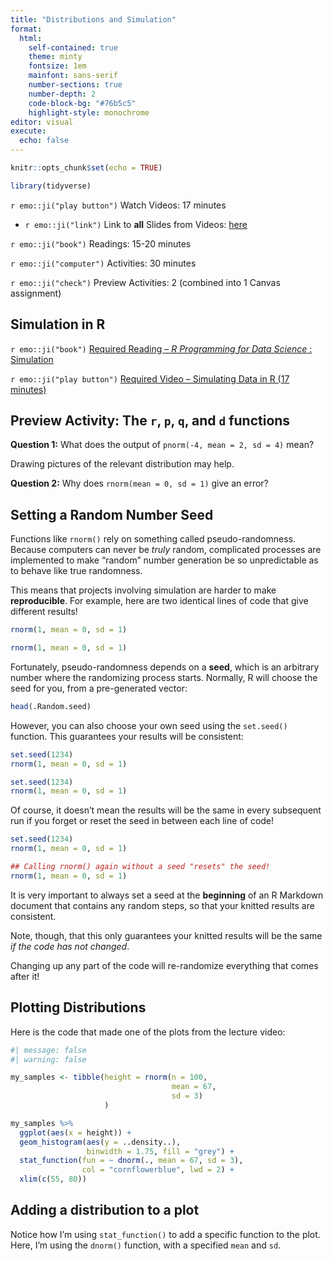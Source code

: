 ```yaml
---
title: "Distributions and Simulation"
format: 
  html: 
    self-contained: true
    theme: minty
    fontsize: 1em
    mainfont: sans-serif
    number-sections: true
    number-depth: 2
    code-block-bg: "#76b5c5"
    highlight-style: monochrome
editor: visual
execute: 
  echo: false
---
```


```r
knitr::opts_chunk$set(echo = TRUE)

library(tidyverse)
```

`r emo::ji("play button")` Watch Videos: 17 minutes

-   `r emo::ji("link")` Link to **all** Slides from Videos: [here](https://app.box.com/s/zcnbbt2xepty8ztg56ikdgdxz8oiyvws)

`r emo::ji("book")` Readings: 15-20 minutes

`r emo::ji("computer")` Activities: 30 minutes

`r emo::ji("check")` Preview Activities: 2 (combined into 1 Canvas assignment)

## Simulation in R

`r emo::ji("book")` [Required Reading -- *R Programming for Data Science* : Simulation](https://bookdown.org/rdpeng/rprogdatascience/simulation.html)

`r emo::ji("play button")` [Required Video -- Simulating Data in R (17 minutes)](https://www.youtube.com/watch?v=J5XQaxmznNE)

## Preview Activity: The `r`, `p`, `q`, and `d` functions

**Question 1:** What does the output of `pnorm(-4, mean = 2, sd = 4)` mean? 

::: {.callout-tip}
Drawing pictures of the relevant distribution may help.
:::

**Question 2:** Why does `rnorm(mean = 0, sd = 1)` give an error?

## Setting a Random Number Seed

Functions like `rnorm()` rely on something called pseudo-randomness. Because computers can never be *truly* random, complicated processes are implemented to make "random" number generation be so unpredictable as to behave like true randomness.

This means that projects involving simulation are harder to make **reproducible**. For example, here are two identical lines of code that give different results!

```r
rnorm(1, mean = 0, sd = 1)
```

```r
rnorm(1, mean = 0, sd = 1)
```

Fortunately, pseudo-randomness depends on a **seed**, which is an arbitrary number where the randomizing process starts. Normally, R will choose the seed for you, from a pre-generated vector:

```r
head(.Random.seed)
```

However, you can also choose your own seed using the `set.seed()` function. This guarantees your results will be consistent:

```r
set.seed(1234)
rnorm(1, mean = 0, sd = 1)
```

```r
set.seed(1234)
rnorm(1, mean = 0, sd = 1)
```

Of course, it doesn't mean the results will be the same in every subsequent run if you forget or reset the seed in between each line of code!

```r
set.seed(1234)
rnorm(1, mean = 0, sd = 1)

## Calling rnorm() again without a seed "resets" the seed! 
rnorm(1, mean = 0, sd = 1)
```

It is very important to always set a seed at the **beginning** of an R Markdown document that contains any random steps, so that your knitted results are consistent.

Note, though, that this only guarantees your knitted results will be the same *if the code has not changed*.

Changing up any part of the code will re-randomize everything that comes after it!

## Plotting Distributions

Here is the code that made one of the plots from the lecture video:

```r
#| message: false
#| warning: false

my_samples <- tibble(height = rnorm(n = 100, 
                                    mean = 67, 
                                    sd = 3)
                     )

my_samples %>%
  ggplot(aes(x = height)) +
  geom_histogram(aes(y = ..density..), 
                 binwidth = 1.75, fill = "grey") +
  stat_function(fun = ~ dnorm(., mean = 67, sd = 3), 
                col = "cornflowerblue", lwd = 2) + 
  xlim(c(55, 80))
```

::: {.callout-note}
# Adding a distribution to a plot

Notice how I'm using `stat_function()` to add a specific function to the plot. Here, I'm using the `dnorm()` function, with a specified `mean` and `sd`. 
:::

